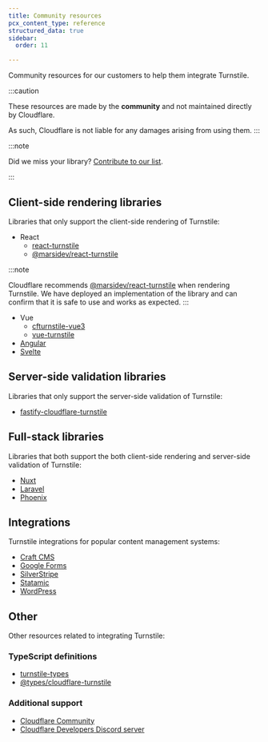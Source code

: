 ```yaml
---
title: Community resources
pcx_content_type: reference
structured_data: true
sidebar:
  order: 11

---
```


Community resources for our customers to help them integrate Turnstile.

:::caution

These resources are made by the **community** and not maintained directly by Cloudflare.

As such, Cloudflare is not liable for any damages arising from using them. 
:::

:::note

Did we miss your library? [Contribute to our list][1].

[1]: https://github.com/cloudflare/cloudflare-docs/blob/production/CONTRIBUTING.md#pull-requests
:::

## Client-side rendering libraries

Libraries that only support the client-side rendering of Turnstile:

- React
  - [react-turnstile](https://www.npmjs.com/package/react-turnstile)
  - [@marsidev/react-turnstile](https://www.npmjs.com/package/@marsidev/react-turnstile)

:::note

Cloudflare recommends [@marsidev/react-turnstile](https://www.npmjs.com/package/@marsidev/react-turnstile) when rendering Turnstile. We have deployed an implementation of the library and can confirm that it is safe to use and works as expected. 
:::

- Vue
  - [cfturnstile-vue3](https://www.npmjs.com/package/cfturnstile-vue3)
  - [vue-turnstile](https://www.npmjs.com/package/vue-turnstile)
- [Angular](https://www.npmjs.com/package/ngx-turnstile)
- [Svelte](https://www.npmjs.com/package/svelte-turnstile)

## Server-side validation libraries

Libraries that only support the server-side validation of Turnstile:

- [fastify-cloudflare-turnstile](https://www.npmjs.com/package/fastify-cloudflare-turnstile)

## Full-stack libraries

Libraries that both support the both client-side rendering and server-side validation of Turnstile:

- [Nuxt](https://www.npmjs.com/package/@nuxtjs/turnstile)
- [Laravel](https://github.com/romanzipp/Laravel-Turnstile)
- [Phoenix](https://github.com/jsonmaur/phoenix-turnstile)

## Integrations

Turnstile integrations for popular content management systems:

- [Craft CMS](https://plugins.craftcms.com/turnstile)
- [Google Forms](https://github.com/ModMalwareInvestigation/turnstile-for-forms)
- [SilverStripe](https://github.com/webbuilders-group/silverstripe-turnstile)
- [Statamic](https://statamic.com/addons/aryeh-raber/captcha)
- [WordPress](https://wordpress.org/plugins/simple-cloudflare-turnstile)

## Other

Other resources related to integrating Turnstile:

### TypeScript definitions

- [turnstile-types](https://www.npmjs.com/package/turnstile-types)
- [@types/cloudflare-turnstile](https://www.npmjs.com/package/@types/cloudflare-turnstile)

### Additional support

- [Cloudflare Community](https://community.cloudflare.com/c/website-application-performance/turnstile/83)
- [Cloudflare Developers Discord server](https://discord.com/channels/595317990191398933/1025131875397812224)
